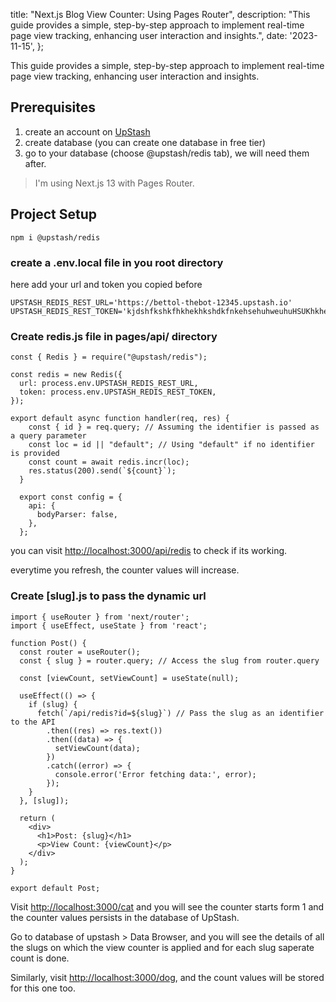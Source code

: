 
title: "Next.js Blog View Counter: Using Pages Router",
description: "This guide provides a simple, step-by-step approach to implement real-time page view tracking, enhancing user interaction and insights.",
date: '2023-11-15',
};

This guide provides a simple, step-by-step approach to implement real-time page view tracking, enhancing user interaction and insights.

## Prerequisites

1. create an account on [UpStash](https://console.upstash.com/login)
2. create database (you can create one database in free tier)
3. go to your database (choose @upstash/redis tab), we will need them after.

> I'm using Next.js 13 with Pages Router.

## Project Setup

```
npm i @upstash/redis
```

### create a .env.local file in you root directory

here add your url and token you copied before

```
UPSTASH_REDIS_REST_URL='https://bettol-thebot-12345.upstash.io'
UPSTASH_REDIS_REST_TOKEN='kjdshfkshkfhkhekhkshdkfnkehsehuhweuhuHSUKhkheohouishfhskdhfiufhedsfkhkheusef='
```

### Create redis.js file in pages/api/ directory

```
const { Redis } = require("@upstash/redis");

const redis = new Redis({
  url: process.env.UPSTASH_REDIS_REST_URL,
  token: process.env.UPSTASH_REDIS_REST_TOKEN,
});

export default async function handler(req, res) {
    const { id } = req.query; // Assuming the identifier is passed as a query parameter
    const loc = id || "default"; // Using "default" if no identifier is provided
    const count = await redis.incr(loc);
    res.status(200).send(`${count}`);
  }

  export const config = {
    api: {
      bodyParser: false,
    },
  };
```

you can visit [http://localhost:3000/api/redis](http://localhost:3000/api/redis) to check if its working.

everytime you refresh, the counter values will increase.

### Create [slug].js to pass the dynamic url

```
import { useRouter } from 'next/router';
import { useEffect, useState } from 'react';

function Post() {
  const router = useRouter();
  const { slug } = router.query; // Access the slug from router.query

  const [viewCount, setViewCount] = useState(null);

  useEffect(() => {
    if (slug) {
      fetch(`/api/redis?id=${slug}`) // Pass the slug as an identifier to the API
        .then((res) => res.text())
        .then((data) => {
          setViewCount(data);
        })
        .catch((error) => {
          console.error('Error fetching data:', error);
        });
    }
  }, [slug]);

  return (
    <div>
      <h1>Post: {slug}</h1>
      <p>View Count: {viewCount}</p>
    </div>
  );
}

export default Post;
```

Visit [http://localhost:3000/cat](http://localhost:3000/cat) and you will see the counter starts form 1 and the counter values persists in the database of UpStash.

Go to database of upstash > Data Browser, and you will see the details of all the slugs on which the view counter is applied and for each slug saperate count is done.

Similarly, visit [http://localhost:3000/dog](http://localhost:3000/dog), and the count values will be stored for this one too.
